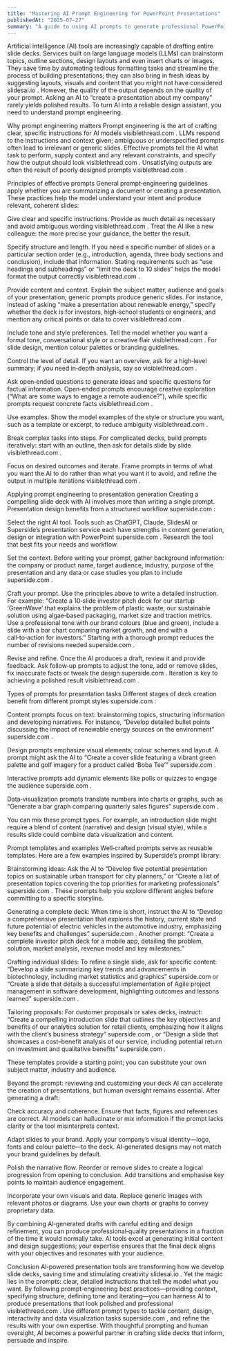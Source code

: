 ```yaml
---
title: "Mastering AI Prompt Engineering for PowerPoint Presentations"
publishedAt: "2025-07-27"
summary: "A guide to using AI prompts to generate professional PowerPoint presentations, including prompt engineering fundamentals, types of prompts, and practical tips for crafting clear instructions."
---
```


Artificial intelligence (AI) tools are increasingly capable of drafting entire slide decks. Services built on large language models (LLMs) can brainstorm topics, outline sections, design layouts and even insert charts or images. They save time by automating tedious formatting tasks and streamline the process of building presentations; they can also bring in fresh ideas by suggesting layouts, visuals and content that you might not have considered
slidesai.io
. However, the quality of the output depends on the quality of your prompt. Asking an AI to “create a presentation about my company” rarely yields polished results. To turn AI into a reliable design assistant, you need to understand prompt engineering.

Why prompt engineering matters
Prompt engineering is the art of crafting clear, specific instructions for AI models
visiblethread.com
. LLMs respond to the instructions and context given; ambiguous or underspecified prompts often lead to irrelevant or generic slides. Effective prompts tell the AI what task to perform, supply context and any relevant constraints, and specify how the output should look
visiblethread.com
. Unsatisfying outputs are often the result of poorly designed prompts
visiblethread.com
.

Principles of effective prompts
General prompt‑engineering guidelines apply whether you are summarizing a document or creating a presentation. These practices help the model understand your intent and produce relevant, coherent slides:

Give clear and specific instructions. Provide as much detail as necessary and avoid ambiguous wording
visiblethread.com
. Treat the AI like a new colleague: the more precise your guidance, the better the result.

Specify structure and length. If you need a specific number of slides or a particular section order (e.g., introduction, agenda, three body sections and conclusion), include that information. Stating requirements such as “use headings and subheadings” or “limit the deck to 10 slides” helps the model format the output correctly
visiblethread.com
.

Provide content and context. Explain the subject matter, audience and goals of your presentation; generic prompts produce generic slides. For instance, instead of asking “make a presentation about renewable energy,” specify whether the deck is for investors, high‑school students or engineers, and mention any critical points or data to cover
visiblethread.com
.

Include tone and style preferences. Tell the model whether you want a formal tone, conversational style or a creative flair
visiblethread.com
. For slide design, mention colour palettes or branding guidelines.

Control the level of detail. If you want an overview, ask for a high‑level summary; if you need in‑depth analysis, say so
visiblethread.com
.

Ask open‑ended questions to generate ideas and specific questions for factual information. Open‑ended prompts encourage creative exploration (“What are some ways to engage a remote audience?”), while specific prompts request concrete facts
visiblethread.com
.

Use examples. Show the model examples of the style or structure you want, such as a template or excerpt, to reduce ambiguity
visiblethread.com
.

Break complex tasks into steps. For complicated decks, build prompts iteratively: start with an outline, then ask for details slide by slide
visiblethread.com
.

Focus on desired outcomes and iterate. Frame prompts in terms of what you want the AI to do rather than what you want it to avoid, and refine the output in multiple iterations
visiblethread.com
.

Applying prompt engineering to presentation generation
Creating a compelling slide deck with AI involves more than writing a single prompt. Presentation design benefits from a structured workflow
superside.com
:

Select the right AI tool. Tools such as ChatGPT, Claude, SlidesAI or Superside’s presentation service each have strengths in content generation, design or integration with PowerPoint
superside.com
. Research the tool that best fits your needs and workflow.

Set the context. Before writing your prompt, gather background information: the company or product name, target audience, industry, purpose of the presentation and any data or case studies you plan to include
superside.com
.

Craft your prompt. Use the principles above to write a detailed instruction. For example: “Create a 10‑slide investor pitch deck for our startup ‘GreenWave’ that explains the problem of plastic waste, our sustainable solution using algae‑based packaging, market size and traction metrics. Use a professional tone with our brand colours (blue and green), include a slide with a bar chart comparing market growth, and end with a call‑to‑action for investors.” Starting with a thorough prompt reduces the number of revisions needed
superside.com
.

Revise and refine. Once the AI produces a draft, review it and provide feedback. Ask follow‑up prompts to adjust the tone, add or remove slides, fix inaccurate facts or tweak the design
superside.com
. Iteration is key to achieving a polished result
visiblethread.com
.

Types of prompts for presentation tasks
Different stages of deck creation benefit from different prompt styles
superside.com
:

Content prompts focus on text: brainstorming topics, structuring information and developing narratives. For instance, “Develop detailed bullet points discussing the impact of renewable energy sources on the environment”
superside.com
.

Design prompts emphasize visual elements, colour schemes and layout. A prompt might ask the AI to “Create a cover slide featuring a vibrant green palette and golf imagery for a product called ‘Boba Tee’”
superside.com
.

Interactive prompts add dynamic elements like polls or quizzes to engage the audience
superside.com
.

Data‑visualization prompts translate numbers into charts or graphs, such as “Generate a bar graph comparing quarterly sales figures”
superside.com
.

You can mix these prompt types. For example, an introduction slide might require a blend of content (narrative) and design (visual style), while a results slide could combine data visualization and content.

Prompt templates and examples
Well‑crafted prompts serve as reusable templates. Here are a few examples inspired by Superside’s prompt library:

Brainstorming ideas: Ask the AI to “Develop five potential presentation topics on sustainable urban transport for city planners,” or “Create a list of presentation topics covering the top priorities for marketing professionals”
superside.com
. These prompts help you explore different angles before committing to a specific storyline.

Generating a complete deck: When time is short, instruct the AI to “Develop a comprehensive presentation that explores the history, current state and future potential of electric vehicles in the automotive industry, emphasizing key benefits and challenges”
superside.com
. Another prompt: “Create a complete investor pitch deck for a mobile app, detailing the problem, solution, market analysis, revenue model and key milestones.”

Crafting individual slides: To refine a single slide, ask for specific content: “Develop a slide summarizing key trends and advancements in biotechnology, including market statistics and graphics”
superside.com
 or “Create a slide that details a successful implementation of Agile project management in software development, highlighting outcomes and lessons learned”
superside.com
.

Tailoring proposals: For customer proposals or sales decks, instruct: “Create a compelling introduction slide that outlines the key objectives and benefits of our analytics solution for retail clients, emphasizing how it aligns with the client’s business strategy”
superside.com
, or “Design a slide that showcases a cost–benefit analysis of our service, including potential return on investment and qualitative benefits”
superside.com
.

These templates provide a starting point; you can substitute your own subject matter, industry and audience.

Beyond the prompt: reviewing and customizing your deck
AI can accelerate the creation of presentations, but human oversight remains essential. After generating a draft:

Check accuracy and coherence. Ensure that facts, figures and references are correct. AI models can hallucinate or mix information if the prompt lacks clarity or the tool misinterprets context.

Adapt slides to your brand. Apply your company’s visual identity—logo, fonts and colour palette—to the deck. AI‑generated designs may not match your brand guidelines by default.

Polish the narrative flow. Reorder or remove slides to create a logical progression from opening to conclusion. Add transitions and emphasise key points to maintain audience engagement.

Incorporate your own visuals and data. Replace generic images with relevant photos or diagrams. Use your own charts or graphs to convey proprietary data.

By combining AI‑generated drafts with careful editing and design refinement, you can produce professional‑quality presentations in a fraction of the time it would normally take. AI tools excel at generating initial content and design suggestions; your expertise ensures that the final deck aligns with your objectives and resonates with your audience.

Conclusion
AI‑powered presentation tools are transforming how we develop slide decks, saving time and stimulating creativity
slidesai.io
. Yet the magic lies in the prompts: clear, detailed instructions that tell the model what you want. By following prompt‑engineering best practices—providing context, specifying structure, defining tone and iterating—you can harness AI to produce presentations that look polished and professional
visiblethread.com
. Use different prompt types to tackle content, design, interactivity and data visualization tasks
superside.com
, and refine the results with your own expertise. With thoughtful prompting and human oversight, AI becomes a powerful partner in crafting slide decks that inform, persuade and inspire.
